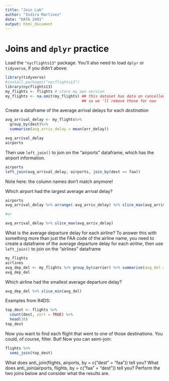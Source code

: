 ```yaml
---
title: "Join Lab"
author: "Indira Martinez"
date: "DATA 2401"
output: html_document
---
```



# Joins and `dplyr` practice

Load the `"nycflights13"` package.  You'll also need to load `dplyr` or `tidyverse`, if you didn't above.

```r
library(tidyverse)
#install.packages("nycflights13")
library(nycflights13)
my_flights <- flights # store my own version
my_flights <- na.omit(my_flights) ## this dataset has data on cancelled flights too, 
                                  ## so we 'll remove those for now

```


Create a dataframe of the average arrival delays for each _destination_

```r
avg_arrival_delay <- my_flights%>%
  group_by(dest)%>%
  summarise(avg_arriv_delay = mean(arr_delay))

avg_arrival_delay
airports
```

Then use `left_join()` to join on the "airports" dataframe, which has the airport information.

```r
airports
left_join(avg_arrival_delay, airports, join_by(dest == faa))
```


Note here: the column names don't match anymore! 

Which airport had the largest average arrival delay?

```r
airports
avg_arrival_delay %>% arrange(-avg_arriv_delay) %>% slice_max(avg_arriv_delay)

#or

avg_arrival_delay %>% slice_max(avg_arriv_delay)

```




What is the average departure delay for each airline? To answer this with something more than just the FAA code of the airline name, you need to create a dataframe of the average departure delay for each _airline_, then use `left_join()` to join on the "airlines" dataframe


```r
my_flights
airlines
avg_dep_del <- my_flights %>% group_by(carrier) %>% summarise(avg_del = mean(dep_delay)) %>% left_join(airlines)
avg_dep_del
```

Which airline had the smallest average departure delay? 
```r
avg_dep_del %>% slice_min(avg_del)
```


Examples from R4DS:    

```r
top_dest <- flights %>%
  count(dest, sort = TRUE) %>%
  head(10)
top_dest

```

Now you want to find each flight that went to one of those destinations. You could, of course, filter. But! Now you can semi-join: 

```r
flights %>% 
  semi_join(top_dest)
```


What does anti_join(flights, airports, by = c("dest" = "faa")) tell you? What does anti_join(airports, flights, by = c("faa" = "dest")) tell you?
Perform the two joins below and consider what the results are. 

